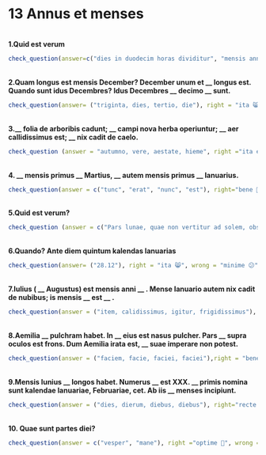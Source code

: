 # 13 Annus et menses

</br>
**1.Quid est verum**
```r
check_question(answer=c("dies in duodecim horas dividitur", "mensis anni undecimus est November"),  right="recte dicis! 🙂", wrong="сogitandum est 🤔", button_label = "Rectene dico?", options = c("totus annus trecentos sexaginta dies habet", "dies in duodecim horas dividitur", "saeculum est ducenti anni", "mensis anni undecimus est November"), type = "checkbox")
```
</br>
**2.Quam longus est mensis December? December unum et __ longus est. Quando sunt idus Decembres? Idus Decembres __ decimo __ sunt.**
```r
check_question(answer= ("triginta, dies, tertio, die"), right = "ita 😸", wrong = "minime 😕", button_label = "Rectene dico?", options = c("triginta, dies, tertio, die", "triginta, die, tertio, dies", "tertio, die, triginta, dies", "tertio, dies, triginta, die"), type = "radio")
```

</br>
**3.__ folia de arboribis cadunt; __ campi nova herba operiuntur; __ aer callidissimus est; __ nix cadit de caelo.**
```r
check_question (answer = "autumno, vere, aestate, hieme", right ="ita est 🤩", wrong ="prave respondes 😔", button_label = "Rectene dico?", options = c("autumno, aestate, vere, hieme", "autumno, hieme, aestate, vere", "autumno, vere, aestate, hieme"), type = "checkbox")
```

</br>
**4. __ mensis primus __ Martius, __ autem mensis primus __ Ianuarius.**
```r
check_question(answer = c("tunc", "erat", "nunc", "est"), right="bene 🙂", wrong="minime 😔", button_label = "Rectene dico?", type = "in_order")
```

</br>
**5.Quid est verum?**
```r
check_question (answer = c("Pars lunae, quae non vertitur ad solem, obscura est", "Luna non tam clara est quam sol"), right="Optime! 👍", wrong="quid ais? 🤨", button_label = "Rectene dico?", options = c("Sol luce sua totam lunam illustrat", "Luna dimidia 'nova' esse dicitur","Pars lunae, quae non vertitur ad solem, obscura est", "Luna non tam clara est quam sol"), type = "checkbox")
```

</br>
**6.Quando? Ante diem quintum kalendas Ianuarias**
```r
check_question(answer= ("28.12"), right = "ita 😸", wrong = "minime 😕", button_label = "Rectene dico?", options = c("27.12", "28.12", "05.01", "26.12"), type = "radio")
```

</br>
**7.Iulius ( __ Augustus) est mensis anni __ . Mense Ianuario autem nix cadit de nubibus; is mensis __ est __ .**
```r
check_question(answer = ("item, calidissimus, igitur, frigidissimus"), right ="optime 🤩", wrong = "non hercle vero 😕", button_label = "Rectene dico?", options = c("item, frigidissimus, igitur, calidissimus", "igitur, calidissimus, item, frigidissimus", "item, calidissimus, igitur, frigidissimus", "igitur, frigidissimus, item, calidissimus"), type = "radio")
```

</br>
**8.Aemilia __ pulchram habet. In __ eius est nasus pulcher. Pars __ supra oculos est frons. Dum Aemilia irata est, __ suae imperare non potest.**
```r
check_question(answer = ("faciem, facie, faciei, faciei"),right = "bene 😸", wrong = "erras 😔", button_label = "Rectene dico?", options = c("faciem, facie, faciei, faciei", "faciem, faciei, facie, faciei", "facie, faciei, faciei, faciem", "facie, faciem, faciei, faciei"), type = "radio")
```

</br>
**9.Mensis Iunius __ longos habet. Numerus __ est XXX. __ primis nomina sunt kalendae Ianuariae, Februariae, cet. Ab iis __ menses incipiunt.**
```r
check_question(answer = ("dies, dierum, diebus, diebus"), right="recte dicis 😸", wrong= "non hercle vero! 😕 ", button_label = "Rectene dico?", options = c("dies, diebus, dierum, diebus", "dies, dierum, diebus, diebus", "diebus, diebus, dierum, dies", "diebus, dierum, dies, diebus"), type ="radio")
```

</br>
**10. Quae sunt partes diei?**
```r
check_question(answer = c("vesper", "mane"), right ="optime 🤩", wrong = "non hercle vero 😕", button_label = "Rectene dico?", options = c("vesper", "mane", "aequinoctium", "nox"), type = "checkbox")
```